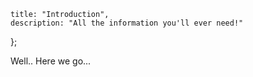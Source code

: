 
	title: "Introduction",
	description: "All the information you'll ever need!"
};

Well.. Here we go...

<Title/>

# This is MDX
## MDX
### Next.JS!

We have banned <Stat jsonEntry="numBans" defaultValue="0" /> users with 112

<Status/>

This data is fetched with a React hook.